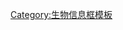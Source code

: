 {{taxonomy/{{taxonomy/{{taxonomy/{{taxonomy/{{taxonomy/{{taxonomy/{{taxonomy/{{taxonomy/{{taxonomy/{{taxonomy/{{taxonomy/{{taxonomy/{{taxonomy/{{taxonomy/{{{1}}}|machine code=parent}}|machine code=parent}}|machine code=parent}}|machine code=parent}}|machine code=parent}}|machine code=parent}}|machine code=parent}}|machine code=parent}}|machine code=parent}}|machine code=parent}}|machine code=parent}}|machine code=parent}}|machine code=parent}}|machine code=parent}}<noinclude>
[[Category:生物信息框模板]]
</noinclude>